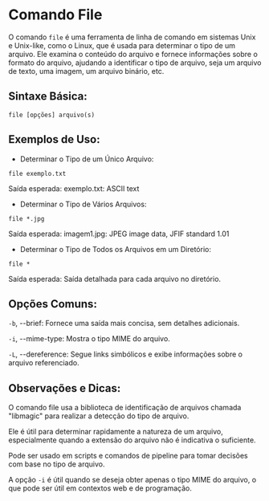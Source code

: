 # Comando File

O comando `file` é uma ferramenta de linha de comando em sistemas Unix e Unix-like, como o Linux, que é usada para determinar o tipo de um arquivo. Ele examina o conteúdo do arquivo e fornece informações sobre o formato do arquivo, ajudando a identificar o tipo de arquivo, seja um arquivo de texto, uma imagem, um arquivo binário, etc.

## Sintaxe Básica:

`file [opções] arquivo(s)`

## Exemplos de Uso:

- Determinar o Tipo de um Único Arquivo:

`file exemplo.txt`

Saída esperada: exemplo.txt: ASCII text

- Determinar o Tipo de Vários Arquivos:

`file *.jpg`

Saída esperada: imagem1.jpg: JPEG image data, JFIF standard 1.01

- Determinar o Tipo de Todos os Arquivos em um Diretório:

`file *`

Saída esperada: Saída detalhada para cada arquivo no diretório.

## Opções Comuns:

`-b`, --brief: Fornece uma saída mais concisa, sem detalhes adicionais.

`-i`, --mime-type: Mostra o tipo MIME do arquivo.

`-L`, --dereference: Segue links simbólicos e exibe informações sobre o arquivo referenciado.

## Observações e Dicas:

O comando file usa a biblioteca de identificação de arquivos chamada "libmagic" para realizar a detecção do tipo de arquivo.

Ele é útil para determinar rapidamente a natureza de um arquivo, especialmente quando a extensão do arquivo não é indicativa o suficiente.

Pode ser usado em scripts e comandos de pipeline para tomar decisões com base no tipo de arquivo.

A opção `-i` é útil quando se deseja obter apenas o tipo MIME do arquivo, o que pode ser útil em contextos web e de programação.